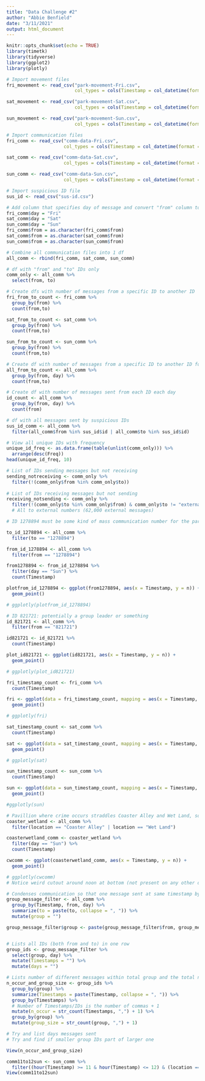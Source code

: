 ```yaml
---
title: "Data Challenge #2"
author: "Abbie Benfield"
date: "3/11/2021"
output: html_document
---
```


```r
knitr::opts_chunk$set(echo = TRUE)
library(timetk)
library(tidyverse)
library(ggplot2)
library(plotly)
```

```r
# Import movement files
fri_movement <- read_csv("park-movement-Fri.csv",
                         col_types = cols(Timestamp = col_datetime(format = "%Y-%m-%d %H:%M:%S\t")))

sat_movement <- read_csv("park-movement-Sat.csv",
                         col_types = cols(Timestamp = col_datetime(format = "%Y-%m-%d %H:%M:%S\t")))

sun_movement <- read_csv("park-movement-Sun.csv",
                         col_types = cols(Timestamp = col_datetime(format = "%Y-%m-%d %H:%M:%S\t")))
```

```r
# Import communication files
fri_comm <- read_csv("comm-data-Fri.csv",
                     col_types = cols(Timestamp = col_datetime(format = "%Y-%m-%d %H:%M:%S\t")))

sat_comm <- read_csv("comm-data-Sat.csv",
                     col_types = cols(Timestamp = col_datetime(format = "%Y-%m-%d %H:%M:%S\t")))

sun_comm <- read_csv("comm-data-Sun.csv",
                     col_types = cols(Timestamp = col_datetime(format = "%Y-%m-%d %H:%M:%S\t")))
```
 
```r
# Import suspicious ID file
sus_id <- read_csv("sus-id.csv")
```

```r
# Add column that specifies day of message and convert "from" column to character type to match "to"
fri_comm$day = "Fri"
sat_comm$day = "Sat"
sun_comm$day = "Sun"
fri_comm$from = as.character(fri_comm$from)
sat_comm$from = as.character(sat_comm$from)
sun_comm$from = as.character(sun_comm$from)
```

```r
# Combine all communication files into 1 df
all_comm <- rbind(fri_comm, sat_comm, sun_comm)
```

```r
# df with "from" and "to" IDs only
comm_only <- all_comm %>% 
  select(from, to)
```


```r
# Create dfs with number of messages from a specific ID to another ID
fri_from_to_count <- fri_comm %>% 
  group_by(from) %>% 
  count(from,to)

sat_from_to_count <- sat_comm %>% 
  group_by(from) %>% 
  count(from,to)

sun_from_to_count <- sun_comm %>% 
  group_by(from) %>% 
  count(from,to)
```

```r
# Create df with number of messages from a specific ID to another ID for all messages
all_from_to_count <- all_comm %>% 
  group_by(from, day) %>% 
  count(from,to)
```

```r
# Create df with number of messages sent from each ID each day
id_count <- all_comm %>% 
  group_by(from, day) %>% 
  count(from)
```

```r
# df with all messages sent by suspicious IDs
sus_id_comm <- all_comm %>%
  filter(all_comm$from %in% sus_id$id | all_comm$to %in% sus_id$id)
```


```r
# View all unique IDs with frequency
unique_id_freq <- as.data.frame(table(unlist(comm_only))) %>% 
  arrange(desc(Freq))
head(unique_id_freq, 10)
```


```r
# List of IDs sending messages but not receiving 
sending_notreceiving <- comm_only %>%
  filter(!(comm_only$from %in% comm_only$to))
  
# List of IDs receiving messages but not sending
receiving_notsending <- comm_only %>% 
  filter(!(comm_only$to %in% comm_only$from) & comm_only$to != "external")
  # All to external numbers (62,000 external messages)
```

```r
# ID 1278894 must be some kind of mass communication number for the park for sharing info w/ guests and guests asking for info ex. mass text at 2045 (845pm) - likely 15 min to closing notice (assumption, not guaranteed and )

to_id_1278894 <- all_comm %>% 
  filter(to == "1278894")

from_id_1278894 <- all_comm %>%
  filter(from == "1278894")

from1278894 <- from_id_1278894 %>% 
  filter(day == "Sun") %>% 
  count(Timestamp)

plotfrom_id_1278894 <- ggplot(from1278894, aes(x = Timestamp, y = n)) +
  geom_point()

# ggplotly(plotfrom_id_1278894)
```

```r
# ID 821721: potentially a group leader or something
id_821721 <- all_comm %>% 
  filter(from == "821721")

id821721 <- id_821721 %>%
  count(Timestamp)

plot_id821721 <- ggplot(id821721, aes(x = Timestamp, y = n)) + 
  geom_point()

# ggplotly(plot_id821721)
```


```r
fri_timestamp_count <- fri_comm %>% 
  count(Timestamp)

fri <- ggplot(data = fri_timestamp_count, mapping = aes(x = Timestamp, y = n)) +
  geom_point()

# ggplotly(fri)
```

```r
sat_timestamp_count <- sat_comm %>% 
  count(Timestamp)

sat <- ggplot(data = sat_timestamp_count, mapping = aes(x = Timestamp, y = n)) +
  geom_point()

# ggplotly(sat)
```


```r
sun_timestamp_count <- sun_comm %>% 
  count(Timestamp)

sun <- ggplot(data = sun_timestamp_count, mapping = aes(x = Timestamp, y = n)) +
  geom_point()

#ggplotly(sun)
```


```r
# Pavillion where crime occurs straddles Coaster Alley and Wet Land, so filtered those messages
coaster_wetland <- all_comm %>% 
  filter(location == "Coaster Alley" | location == "Wet Land")

```

```r
coasterwetland_comm <- coaster_wetland %>% 
  filter(day == "Sun") %>% 
  count(Timestamp)
```

```r
cwcomm <- ggplot(coasterwetland_comm, aes(x = Timestamp, y = n)) +
  geom_point()

# ggplotly(cwcomm)
# Notice weird cutout around noon at bottom (not present on any other days or at any other times)
```


```r
# Condenses communication so that one message sent at same timestamp by 1 ID lists all of the to IDs in one row
group_message_filter <- all_comm %>% 
  group_by(Timestamp, from, day) %>% 
  summarize(to = paste(to, collapse = ", ")) %>% 
  mutate(group = "")

group_message_filter$group <- paste(group_message_filter$from, group_message_filter$to, sep = ", ")


# Lists all IDs (both from and to) in one row
group_ids <- group_message_filter %>%
  select(group, day) %>% 
  mutate(Timestamps = "") %>% 
  mutate(days = "")

# Lists number of different messages within total group and the total number of IDs in that group
n_occur_and_group_size <- group_ids %>% 
  group_by(group) %>% 
  summarize(Timestamps = paste(Timestamp, collapse = ", ")) %>%
  group_by(Timestamps) %>% 
  # Number of Timestamps/IDs is the number of commas + 1
  mutate(n_occur = str_count(Timestamps, ",") + 1) %>% 
  group_by(group) %>% 
  mutate(group_size = str_count(group, ",") + 1)

# Try and list days messages sent
# Try and find if smaller group IDs part of larger one

View(n_occur_and_group_size)
```

```r
comm11to12sun <- sun_comm %>% 
  filter((hour(Timestamp) >= 11 & hour(Timestamp) <= 12) & (location == "Wet Land" | location == "Coaster Alley") )
View(comm11to12sun)
```



